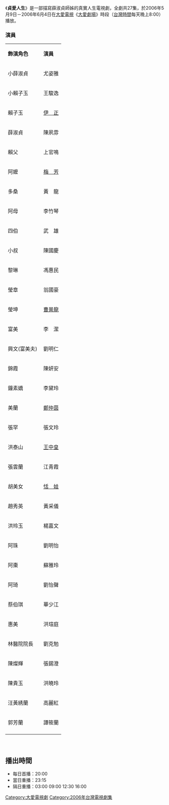 {{電視節目信息框
| 名稱       = 貞愛人生
| 圖片       = 
| 類型       = 大愛真實人生劇場
| 導演       = 
| 編劇       = 
| 演出       = 參見演員列表
| 製作人     = 
| 片頭曲     = 南方二重唱<貞愛人生>
| 片尾曲     = 
| 國家       = {{ROC-TW}}
| 語言       = [[國語|國語]] [[台語|台語]]
| 集數       = 27集
| 每集長     = 45分鐘
| 製作單位   = [[-|-]]
| 電視台     = [[大愛電視台|大愛電視台]]
| 播出國家   = {{TWN}}
| 開始       = 2006年5月9日
| 結束       = 2006年6月4日
| 官方網站   = 
}}
《'''貞愛人生'''》是一部描寫薛淑貞師姊的真實人生電視劇，全劇共27集，於2006年5月9日－2006年6月4日在[[大愛電視|大愛電視]]《[[大愛劇場|大愛劇場]]》時段（[[台灣時間|台灣時間]]每天晚上8:00）播放。

===演員===
{| class="wikitable"
|- style="background:lightblue;color:white" align=center
| '''飾演角色'''
|'''演員'''
|-
|小薛淑貞
|尤姿雅
|-
|小賴子玉　
|王駿逸
|-
|賴子玉
|[[伊正|伊　正]]
|-
|薛淑貞
|陳夙雰
|-
|賴父　
|上官鳴
|-
|阿嬤　
|[[梅芳|梅　芳]]
|-
|多桑　
|黃　龍
|-
|阿母　
|李竹琴
|-
|四伯　
|武　雄
|-
|小叔　
|陳國慶
|-
|黎琳　
|馮惠民
|-
|瑩章　
|翁國豪
|-
|瑩坤　
|[[曹景俊|曹景龍]]
|-
|富美
|李　潔
|-
|興文(富美夫)
|劉明仁
|-
|錦霞
|陳妍安
|-
|鐘素嬌
|李黛玲
|-
|美蘭
|[[鄭仲茵|鄭仲茵]]
|-
|張罕
|張文玲
|-
|洪泰山
|[[王中皇|王中皇]]
|-
|張雲蘭　
|江青霞
|-
|胡美女　
|[[恬　娃|恬　娃]]
|-
|趙秀英　
|黃采儀
|-
|洪玲玉　
|楊嘉文
|-
|阿珠
|劉明怡
|-
|阿棗　
|蘇雅玲
|-
|阿琦　
|劉怡聲
|-
|蔡伯琪　
|華少江
|-
|惠美　
|洪瑄庭
|-
|林醫院院長　
|劉克勉
|-
|陳燦輝　
|張錫澄
|-
|陳貴玉　
|洪曉玲
|-
|汪黃綉蘭　
|高麗紅
|-
|郭芳蘭
|譚筱蘭
|- 
|}
　　 　　　　　　　　
==播出時間==
*每日首播：20:00
*當日重播：23:15
*隔日重播：03:00 09:00 12:30 16:00

{{電視節目的變遷
|電視台=[[大愛電視台|大愛電視台]]
|播放檔次=八點檔(每天晚上8:00)節目
|節目名稱='''貞愛人生''' <br />2006年5月9日－2006年6月4日
|上一節目=[[窗外有蘭天_(大愛劇場)|窗外有蘭天]] <br />2006年3月7日－2006年5月8日
|下一節目=[[無盡的愛_(2006年電視劇)|無盡的愛]] <br />2006年6月5日－2006年7月14日
}}
{{電視節目的變遷
|電視台=[[大愛電視台|大愛電視台]]
|播放檔次=真善美劇場（星期一至星期五下午14:25）節目
|節目名稱='''貞愛人生''' <br />2011年11月28日－2012年1月3日
|上一節目=[[牽手人生|牽手人生]] <br />2011年10月27日－2011年11月25日
|下一節目=[[富裕人生|富裕人生]] <br />2012年1月4日－2012年2月14日
}}

{{大愛劇場}}
[[Category:大愛電視劇|Category:大愛電視劇]]
[[Category:2006年台灣電視劇集|Category:2006年台灣電視劇集]]